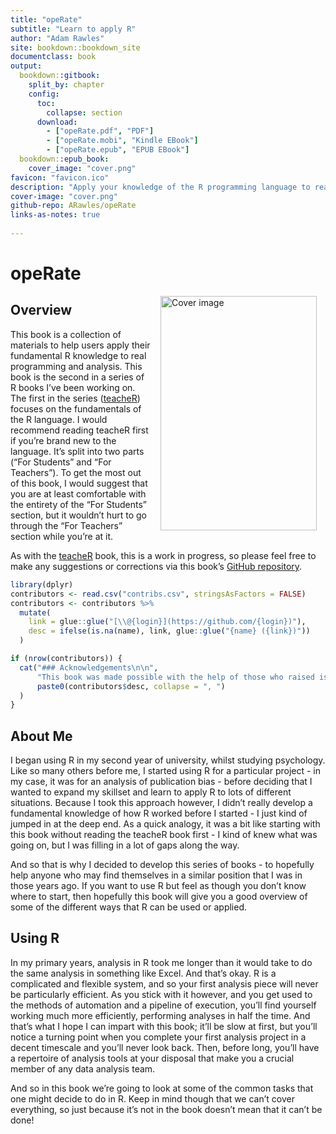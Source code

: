 ```yaml
---
title: "opeRate"
subtitle: "Learn to apply R"
author: "Adam Rawles"
site: bookdown::bookdown_site
documentclass: book
output:
  bookdown::gitbook:
    split_by: chapter
    config:
      toc:
        collapse: section
      download:
        - ["opeRate.pdf", "PDF"]
        - ["opeRate.mobi", "Kindle EBook"]
        - ["opeRate.epub", "EPUB EBook"]
  bookdown::epub_book:
    cover_image: "cover.png"
favicon: "favicon.ico"
description: "Apply your knowledge of the R programming language to real problems and tasks."
cover-image: "cover.png"
github-repo: ARawles/opeRate
links-as-notes: true
    
---
```


# opeRate

<img src="cover.png" width="250" height="375" alt="Cover image" align="right" style="margin: 0 1em 0 1em" />

## Overview

This book is a collection of materials to help users apply their fundamental R knowledge to real programming and analysis. This book is the second in a series of R books I've been working on. The first in the series ([teacheR](https://teacher.arawles.co.uk)) focuses on the fundamentals of the R language. I would recommend reading teacheR first if you're brand new to the language. It's split into two parts ("For Students" and "For Teachers"). To get the most out of this book, I would suggest that you are at least comfortable with the entirety of the "For Students" section, but it wouldn't hurt to go through the "For Teachers" section while you're at it.

As with the [teacheR](teacher.arawles.co.uk) book, this is a work in progress, so please feel free to make any suggestions or corrections via this book's [GitHub repository](www.github.com/arawles/operate/issues).

```r
library(dplyr)
contributors <- read.csv("contribs.csv", stringsAsFactors = FALSE)
contributors <- contributors %>% 
  mutate(
    link = glue::glue("[\\@{login}](https://github.com/{login})"),
    desc = ifelse(is.na(name), link, glue::glue("{name} ({link})"))
  )

if (nrow(contributors)) {
  cat("### Acknowledgements\n\n",
      "This book was made possible with the help of those who raised issues and proposed pull requests. With thanks to:\n\n",
      paste0(contributors$desc, collapse = ", ")
  )
}
```

## About Me

I began using R in my second year of university, whilst studying psychology. Like so many others before me, I started using R for a particular project - in my case, it was for an analysis of publication bias - before deciding that I wanted to expand my skillset and learn to apply R to lots of different situations. Because I took this approach however, I didn't really develop a fundamental knowledge of how R worked before I started - I just kind of jumped in at the deep end. As a quick analogy, it was a bit like starting with this book without reading the teacheR book first - I kind of knew what was going on, but I was filling in a lot of gaps along the way.

And so that is why I decided to develop this series of books - to hopefully help anyone who may find themselves in a similar position that I was in those years ago. If you want to use R but feel as though you don't know where to start, then hopefully this book will give you a good overview of some of the different ways that R can be used or applied.

## Using R

In my primary years, analysis in R took me longer than it would take to do the same analysis in something like Excel. And that's okay. R is a complicated and flexible system, and so your first analysis piece will never be particularly efficient. As you stick with it however, and you get used to the methods of automation and a pipeline of execution, you'll find yourself working much more efficiently, performing analyses in half the time. And that's what I hope I can impart with this book; it'll be slow at first, but you'll notice a turning point when you complete your first analysis project in a decent timescale and you'll never look back. Then, before long, you'll have a repertoire of analysis tools at your disposal that make you a crucial member of any data analysis team.

And so in this book we're going to look at some of the common tasks that one might decide to do in R. Keep in mind though that we can't cover everything, so just because it's not in the book doesn't mean that it can't be done!



